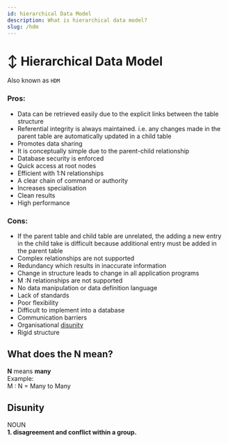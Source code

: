 ```yaml
---
id: hierarchical Data Model
description: What is hierarchical data model?
slug: /hdm
---
```


# ↕️ Hierarchical Data Model


Also known as `HDM`

### Pros:

- Data can be retrieved easily due to the explicit links between the table structure
- Referential integrity is always maintained. i.e. any changes made in the parent table are automatically updated in a child table
- Promotes data sharing
- It is conceptually simple due to the parent-child relationship
- Database security is enforced
- Quick access at root nodes
- Efficient with 1:N relationships
- A clear chain of command or authority
- Increases specialisation
- Clean results
- High performance

### Cons:

- If the parent table and child table are unrelated, the adding a new entry in the child take is difficult because additional entry must be added in the parent table
- Complex relationships are not supported
- Redundancy which results in inaccurate information
- Change in structure leads to change in all application programs
- M :N relationships are not supported
- No data manipulation or data definition language
- Lack of standards
- Poor flexibility
- Difficult to implement into a database
- Communication barriers
- Organisational [disunity](https://oldnotes.nayanpatel.net/Disunity-da0f6325f61c498ba15ca2077eb85d8e)
- Rigid structure

## What does the N mean?
**N** means **many** <br />
Example:<br />
M : N = Many to Many

## Disunity
NOUN <br />
**1. disagreement and conflict within a group.**
